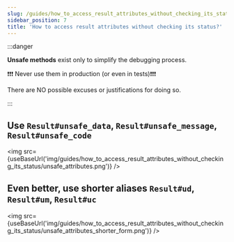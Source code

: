 ```yaml
---
slug: /guides/how_to_access_result_attributes_without_checking_its_status
sidebar_position: 7
title: 'How to access result attributes without checking its status?'
---
```



:::danger

**Unsafe methods** exist only to simplify the debugging process.

❗❗❗ Never use them in production (or even in tests)❗❗❗

There are NO possible excuses or justifications for doing so.

:::

## Use `Result#unsafe_data`, `Result#unsafe_message`, `Result#unsafe_code`

<img src={useBaseUrl('img/guides/how_to_access_result_attributes_without_checking_its_status/unsafe_attributes.png')} />

## Even better, use shorter aliases `Result#ud`, `Result#um`, `Result#uc`

<img src={useBaseUrl('img/guides/how_to_access_result_attributes_without_checking_its_status/unsafe_attributes_shorter_form.png')} />
